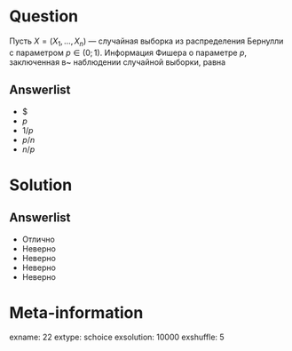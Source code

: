 Question
========
  Пусть $X = (X_1, \, \ldots, \, X_n)$ — случайная выборка из распределения Бернулли с параметром $p \in (0;\,1)$. Информация Фишера о параметре $p$, заключенная в~\textsc{одном} наблюдении случайной выборки, равна

Answerlist
----------
*  $\frac1
*  $p$
*  $1/p$
*  $p/n$
*  $n/p$

Solution
========

Answerlist
----------
*  Отлично
*  Неверно
*  Неверно
*  Неверно
*  Неверно

Meta-information
================
exname: 22
extype: schoice
exsolution: 10000
exshuffle: 5
